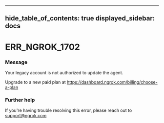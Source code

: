 

---
hide_table_of_contents: true
displayed_sidebar: docs
---


# ERR_NGROK_1702

### Message
Your legacy account is not authorized to update the agent. 

Upgrade to a new paid plan at https://dashboard.ngrok.com/billing/choose-a-plan

<ErrorDetails />



### Further help
If you're having trouble resolving this error, please reach out to [support@ngrok.com](mailto:support@ngrok.com?subject=Help%20with%20ERR_NGROK_1702)

